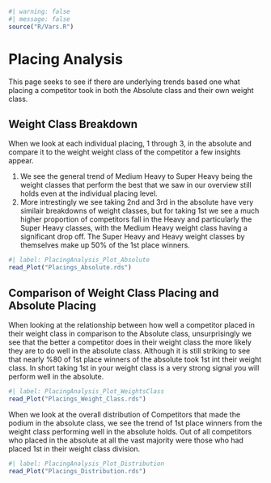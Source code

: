 ```r
#| warning: false
#| message: false
source("R/Vars.R")
```

# Placing Analysis

This page seeks to see if there are underlying trends based one what placing a competitor took in both the Absolute class and their own weight class.

## Weight Class Breakdown

When we look at each individual placing, 1 through 3, in the absolute and compare it to the weight weight class of the competitor a few insights appear.

1.  We see the general trend of Medium Heavy to Super Heavy being the weight classes that perform the best that we saw in our overview still holds even at the individual placing level.
2.  More intrestingly we see taking 2nd and 3rd in the absolute have very similair breakdowns of weight classes, but for taking 1st we see a much higher proportion of competitors fall in the Heavy and particularly the Super Heavy classes, with the Medium Heavy weight class having a significant drop off. The Super Heavy and Heavy weight classes by themselves make up 50% of the 1st place winners.\

```r
#| label: PlacingAnalysis_Plot_Absolute
read_Plot("Placings_Absolute.rds")
```

## Comparison of Weight Class Placing and Absolute Placing

When looking at the relationship between how well a competitor placed in their weight class in comparison to the Absolute class, unsurprisingly we see that the better a competitor does in their weight class the more likely they are to do well in the absolute class. Although it is still striking to see that nearly %80 of 1st place winners of the absolute took 1st int their weight class. In short taking 1st in your weight class is a very strong signal you will perform well in the absolute.

```r
#| label: PlacingAnalysis_Plot_WeightsClass
read_Plot("Placings_Weight_Class.rds")
```

When we look at the overall distribution of Competitors that made the podium in the absolute class, we see the trend of 1st place winners from the weight class performing well in the absolute holds. Out of all competitors who placed in the absolute at all the vast majority were those who had placed 1st in their weight class division.

```r
#| label: PlacingAnalysis_Plot_Distribution
read_Plot("Placings_Distribution.rds")
```
